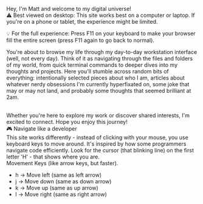 Hey, I'm Matt and welcome to my digital universe!
<br/>
⚠️ Best viewed on desktop: This site works best on a computer or laptop. If you're on a phone or tablet, the experience might be limited.

💡 For the full experience: Press F11 on your keyboard to make your browser fill the entire screen (press F11 again to go back to normal).
<br/>

You're about to browse my life through my day-to-day workstation interface (well, not every day). Think of it as navigating through the files and folders of my world, from quick terminal commands to deeper dives into my thoughts and projects. Here you'll stumble across random bits of everything: intentionally selected pieces about who I am, articles about whatever nerdy obsessions I'm currently hyperfixated on, some joke that may or may not land, and probably some thoughts that seemed brilliant at 2am.

<br/>
 Whether you're here to explore my work or discover shared interests, I'm excited to connect. Hope you enjoy this journey!
<br/>
🎮 Navigate like a developer
<br/>
This site works differently - instead of clicking with your mouse, you use keyboard keys to move around. It's inspired by how some programmers navigate code efficiently. Look for the cursor (that blinking line) on the first letter 'H' - that shows where you are.

<br/>
Movement Keys (like arrow keys, but faster).

- h → Move left (same as left arrow)
- j → Move down (same as down arrow)
- k → Move up (same as up arrow)
- l → Move right (same as right arrow)
